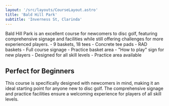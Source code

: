 ```yaml
---
layout: '/src/layouts/CourseLayout.astro'
title: 'Bald Hill Park'
subtitle: 'Inverness St, Clarinda'
---
```



<CourseOverview quote="Beginner-friendly while providing complete disc golf experience">
Bald Hill Park is an excellent course for newcomers to disc golf, featuring comprehensive signage and facilities while still offering challenges for more experienced players.
</CourseOverview>

<CourseDetails>
  <FeatureBox title="Course Features">
    - 9 baskets, 18 tees
    - Concrete tee pads
    - RAD baskets
    - Full course signage
    - Practice basket area
  </FeatureBox>

  <FeatureBox title="Beginner Friendly Features">
    - "How to play" sign for new players
    - Designed for all skill levels
    - Practice area available
  </FeatureBox>
</CourseDetails>

## Perfect for Beginners

This course is specifically designed with newcomers in mind, making it an ideal starting point for anyone new to disc golf. The comprehensive signage and practice facilities ensure a welcoming experience for players of all skill levels.